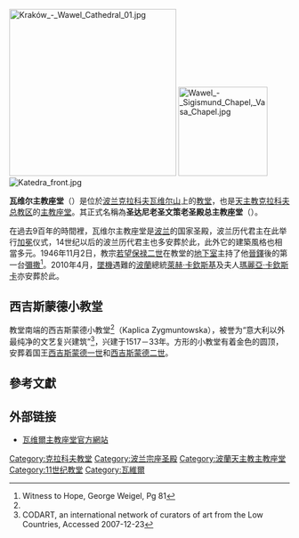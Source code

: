 {{Expand|time=2016-11-07T16:08:42+00:00}}
[[File:Kraków_-_Wawel_Cathedral_01.jpg|300px]]
[[File:Wawel_-_Sigismund_Chapel,_Vasa_Chapel.jpg|160px]]
[[File:Katedra_front.jpg|thumb]]

'''瓦维尔主教座堂'''（{{lang-pl|katedra wawelska}}）是位於[[波兰|波兰]][[克拉科夫|克拉科夫]][[瓦维尔山|瓦维尔山]]上的[[教堂|教堂]]，也是[[天主教克拉科夫总教区|天主教克拉科夫总教区]]的[[主教座堂|主教座堂]]。其正式名稱為'''圣达尼老圣文策老圣殿总主教座堂'''（{{lang|pl|Bazylika archikatedralna św. Stanisława i św. Wacława w Krakowie}}）。

在過去9百年的時間裡，瓦维尔主教座堂是[[波兰|波兰]]的国家圣殿，波兰历代君主在此举行[[加冕|加冕]]仪式，14世纪以后的波兰历代君主也多安葬於此，此外它的建築風格也相當多元。1946年11月2日，教宗[[若望保禄二世|若望保禄二世]]在教堂的[[地下聖堂|地下室]]主持了他[[晉鐸|晉鐸]]後的第一台[[彌撒|彌撒]]<ref>Witness to Hope, George Weigel, Pg 81</ref>。2010年4月，[[2010年波蘭空軍圖-154墜機事件|墜機]]遇難的[[波蘭|波蘭]]總統[[萊赫·卡欽斯基|萊赫·卡欽斯基]]及夫人[[瑪麗亞·卡欽斯卡|瑪麗亞·卡欽斯卡]]亦安葬於此。

== 西吉斯蒙德小教堂 ==
教堂南端的西吉斯蒙德小教堂<ref name=codart/>（Kaplica Zygmuntowska），被誉为“意大利以外最纯净的文艺复兴建筑”<ref name="codart">CODART, an international network of curators of art from the Low Countries, {{cite web |url=http://www.codart.nl/events_-_codart_zeven/study_trip/ |title=存档副本 |accessdate=2007-12-23 |deadurl=yes |archiveurl=https://web.archive.org/web/20051202103403/http://www.codart.nl/events_-_codart_zeven/study_trip/ |archivedate=2005-12-02 }} Accessed 2007-12-23</ref>，兴建于1517－33年。方形的小教堂有着金色的圆顶，安葬着国王[[齊格蒙特一世|西吉斯蒙德一世]]和[[齊格蒙特二世|西吉斯蒙德二世]]。

== 參考文獻 ==
{{Reflist}}

<!-- ==参见==
{{commons|Wawel#Katedra (Cathedral)|Wawel Cathedral}}
*[[Royal_coronations_in_Poland|Royal coronations in Poland]]
*[[Polish_Crown_Jewels|Polish Crown Jewels]]
*[[Szczerbiec|Szczerbiec]]
*[[Gniezno_Cathedral|Gniezno Cathedral]]
*[[St._John's_Cathedral,_Warsaw|St. John's Cathedral, Warsaw]] -->

== 外部链接 ==
* [http://www.wawel.diecezja.pl/ 瓦维爾主教座堂官方網站]{{Wayback|url=http://www.wawel.diecezja.pl/ |date=20090125023530 }}{{pl}}{{en}}

{{Authority control}}

[[Category:克拉科夫教堂|Category:克拉科夫教堂]]
[[Category:波兰宗座圣殿|Category:波兰宗座圣殿]]
[[Category:波蘭天主教主教座堂|Category:波蘭天主教主教座堂]]
[[Category:11世纪教堂|Category:11世纪教堂]]
[[Category:瓦維爾|Category:瓦維爾]]